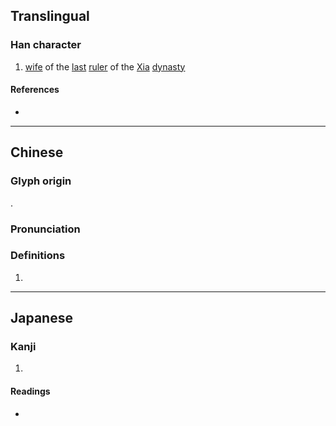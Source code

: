 {{also|妹}}
{{character info/new}}
==Translingual==

===Han character===
{{Han char|rn=38|rad=女|as=05|sn=8|four=45490|canj=VDJ|ids=⿰女末}}

# [[wife]] of the [[last]] [[ruler]] of the [[w:Xia Dynasty|Xia]] [[dynasty]]

====References====
* {{Han ref|kx=0257.290|dkj=06139|dj=0522.240|hdz=21034.070|uh=59BA|ud=22970|bh=CC45|bd=52293}}

----

==Chinese==
{{zh-forms}}

===Glyph origin===
{{Han etym}}
{{Han compound|女|末|c1=s|c2=p|t1=female, woman|ls=psc}}.

===Pronunciation===
{{zh-pron
|m=mò
|c=mut6
|mc=y
|oc=y
|ma=
|cat=pn
}}

===Definitions===
{{zh-hanzi}}

# {{rfdef|zh}}

----

==Japanese==

===Kanji===
{{ja-kanji|grade=|rs=女05}}

# {{rfdef|ja|sort=女05}}

====Readings====
* {{ja-readings|on=[[ばつ]] (batsu), [[まち]] (machi), [[まつ]] (matsu)|kun=[[あざな]] (azana)}}